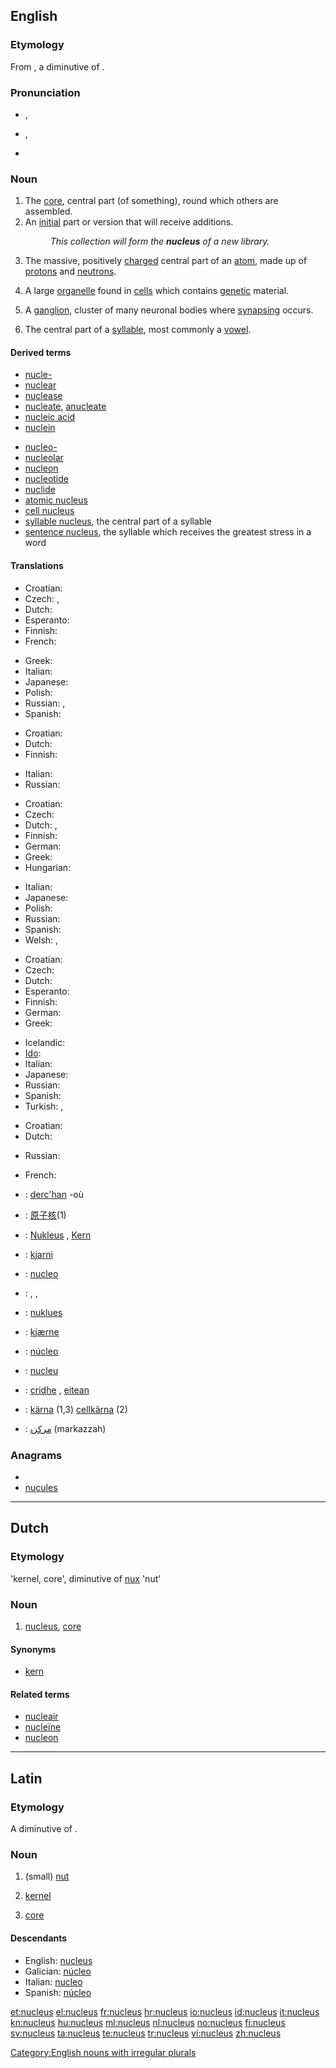 {{was wotd|2006|August|26}}
==English==
{{wikipedia}}

===Etymology===
From {{etyl|la}} {{term|nucleus||kernel, core|lang=la}}, a diminutive of {{term|nux||nut|lang=la}}.

===Pronunciation===
* {{a|RP}} {{IPA|/ˈnjuː.kli.əs/}}, {{SAMPA|/"nju:.kli.@s/}}
* {{a|GenAm}} {{IPA|/ˈnuːkliəs/}}, {{SAMPA|/"nu:kli@s/}}
* {{audio|en-us-nucleus.ogg|Audio (US)}}

===Noun===
{{en-noun|pl=nuclei|pl2=nucleuses}}

# The [[core]], central part (of something), round which others are assembled.
# An [[initial]] part or version that will receive additions.
#: ''This collection will form the '''nucleus''' of a new library.''
# {{context|chemistry|physics}} The massive, positively [[charge]]d central part of an [[atom]], made up of [[proton]]s and [[neutron]]s.
# {{cytology}} A large [[organelle]] found in [[cell]]s which contains [[genetic]] material.
# {{neuroanatomy}} A [[ganglion]], cluster of many neuronal bodies where [[synaps]]ing occurs.
# {{linguistics}} The central part of a [[syllable]], most commonly a [[vowel]].

====Derived terms====
{{top2}}
* [[nucle-]]
* [[nuclear]]
* [[nuclease]]
* [[nucleate]], [[anucleate]]
* [[nucleic acid]]
* [[nuclein]]
{{mid2}}
* [[nucleo-]]
* [[nucleolar]]
* [[nucleon]]
* [[nucleotide]]
* [[nuclide]]
* [[atomic nucleus]]
* [[cell nucleus]]
* [[syllable nucleus]], the central part of a syllable
* [[sentence nucleus]], the syllable which receives the greatest stress in a word
{{bottom}}

====Translations====
{{trans-top|core, central part of something}}
* Croatian: {{t-|hr|jezgra|f|alt=jézgra}}
* Czech: {{t-|cs|jádro|n}},  {{t+|cs|střed|m}}
* Dutch: {{t+|nl|kern|m}}
* Esperanto: {{t-|eo|kerno|xs=Esperanto}}
* Finnish: {{t+|fi|ydin}}
* French: {{t+|fr|noyau}}
{{trans-mid}}
* Greek: {{t+|el|πυρήνας|m|tr=pyrínas}}
* Italian: {{t+|it|nucleo|m}}
* Japanese: {{t+|ja|核|tr=[[かく]], kaku}}
* Polish: {{t+|pl|jądro|n}}
* Russian: {{t+|ru|ядро|n|tr=jadró}}, {{t+|ru|центр|m|tr=centr}}
* Spanish: {{t+|es|núcleo|m}}
{{trans-bottom}}

{{trans-top|initial part which will receive additions}}
* Croatian: {{t-|hr|jezgra|f|alt=jézgra}}
* Dutch: {{t-|nl|kiem}}
* Finnish: {{t+|fi|ydin}}
{{trans-mid}}
* Italian: {{t+|it|nucleo|m}}
* Russian: {{t+|ru|ядро|n|tr=jadró}}
{{trans-bottom}}

{{trans-top|physics: massive, positively charged core of an atom}}
* Croatian: {{t-|hr|jezgra|f|alt=jézgra}}
* Czech: {{t-|cs|jádro|n}}
* Dutch: {{t+|nl|nucleus|m}}, {{t+|nl|atoomkern|m}}
* Finnish: {{t+|fi|ydin}}
* German: {{t+|de|Atomkern|m}}
* Greek: {{t+|el|πυρήνας|m|tr=pyrínas}}
* Hungarian: {{t+|hu|atommag}}
{{trans-mid}}
* Italian: {{t+|it|nucleo|m}}
* Japanese: {{t+|ja|原子核|tr=[[げんしかく]], genshikaku}}
* Polish: {{t+|pl|jądro|n}}
* Russian: {{t+|ru|ядро|n|tr=jadró}}
* Spanish: {{t+|es|núcleo|m}}
* Welsh: {{t|cy|niwclews|m}},  {{t|cy|cnewyllyn|m}}
{{trans-bottom}}

{{trans-top|cytology: large organelle found in cells}}
* Croatian: {{t-|hr|jezgra|f|alt=jézgra}}
* Czech: {{t-|cs|jádro|n}}
* Dutch: {{t+|nl|nucleus|m}}
* Esperanto: {{t-|eo|nukleo|xs=Esperanto}}
* Finnish: {{t+|fi|tuma}}
* German: {{t|de|Zellkern|m}}
* Greek: {{t+|el|πυρήνας|m|tr=pyrínas}}
{{trans-mid}}
* Icelandic: {{t+|is|frumukjarni|m}}
* [[Ido]]: {{t+|io|nukleo|xs=Ido}}
* Italian: {{t+|it|nucleo|m}}
* Japanese: {{t-|ja|細胞核|tr=saibōkaku}}
* Russian: {{t+|ru|ядро|n|tr=jadró}}
* Spanish: {{t+|es|núcleo|m}}
* Turkish: {{t+|tr|çekirdek}},  {{t|tr|hücre çekirdeği}}
{{trans-bottom}}

{{trans-top|neuroanatomy: cluster of many neuronal bodies}}
* Croatian: {{t-|hr|jezgra|f|alt=jézgra}}
* Dutch: {{t+|nl|nucleus|m}}
{{trans-mid}}
* Russian: {{t+|ru|ядро|n|tr=jadró}}
{{trans-bottom}}

{{trans-top|linguistics: centre of a syllable}}
* French: {{t+|fr|noyau|m}}
{{trans-mid}}
{{trans-bottom}}

{{checktrans-top}}
* {{ttbc|Breton}}: [[derc'han]] {{m}} -où {{p}}
* {{ttbc|Chinese}}: [[原子核]](1)
* {{ttbc|German}}: [[Nukleus]] {{m}}, [[Kern]] {{m}}
* {{ttbc|Icelandic}}: [[kjarni]] {{m}}
* {{ttbc|Interlingua}}: [[nucleo]]
* {{ttbc|Kurdish}}: {{t|ku|navok}} {{f}}, {{t|ku|navik}} {{f}}, {{t|ku|kakil}} {{f}}
{{checktrans-mid}}
* {{ttbc|Malay}}: [[nuklues]]
* {{ttbc|Norwegian}}: [[kjærne]] {{m}}
* {{ttbc|Portuguese}}: [[núcleo]] {{m}}
* {{ttbc|Romanian}}: [[nucleu]] {{n}}
* {{ttbc|Scottish Gaelic}}: [[cridhe]] {{m}}, [[eitean]] {{m}}
* {{ttbc|Swedish}}: [[kärna]] {{c}} (1,3) [[cellkärna]] {{c}} (2)
* {{ttbc|Urdu}}: [[مرکزہ]] (markazzah) {{m}}
{{checktrans-bottom}}

===Anagrams===
* {{alphagram|celnsuu}}
* [[nucules#English|nucules]]

[[Category:English nouns with irregular plurals]]

----

==Dutch==

===Etymology===
{{etyl|la|nl}} 'kernel, core', diminutive of [[nux]] 'nut'

===Noun===
{{nl-noun|nuclei}}

# [[#English|nucleus]], [[core]]

====Synonyms====
* [[kern]]

====Related terms====
* [[nucleair]]
* [[nucleïne]]
* [[nucleon]] {{n}}

----

==Latin==

===Etymology===
A diminutive of {{term|nux||nut|lang=la}}.

===Noun===
{{la-noun|nucleus|nuclei|nuclei|m|second}} <!--does this need macrons? -->

# {{literally}} (small) [[nut]]
# [[kernel]]
# {{figurative}} [[core]]

====Descendants====
* English: [[#English|nucleus]]
* Galician: [[núcleo]]
* Italian: [[nucleo]]
* Spanish: [[núcleo]]

[[et:nucleus]]
[[el:nucleus]]
[[fr:nucleus]]
[[hr:nucleus]]
[[io:nucleus]]
[[id:nucleus]]
[[it:nucleus]]
[[kn:nucleus]]
[[hu:nucleus]]
[[ml:nucleus]]
[[nl:nucleus]]
[[no:nucleus]]
[[fi:nucleus]]
[[sv:nucleus]]
[[ta:nucleus]]
[[te:nucleus]]
[[tr:nucleus]]
[[vi:nucleus]]
[[zh:nucleus]]